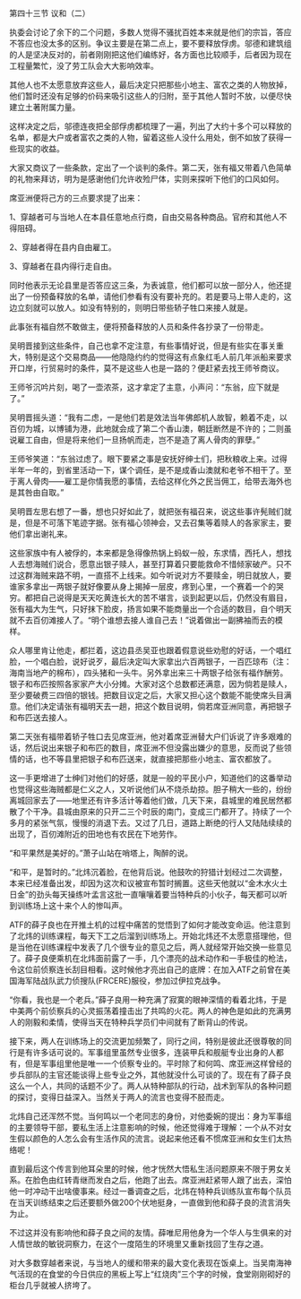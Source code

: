 

第四十三节 议和（二）

执委会讨论了余下的二个问题，多数人觉得不骚扰百姓本来就是他们的宗旨，答应不答应也没太多的区别。争议主要是在第二点上，要不要释放俘虏。邬德和建筑组的人是坚决反对的，前者刚刚把这他们编练好，各方面也比较顺手，后者因为现在工程量繁忙，没了劳工队会大大影响效率。

其他人也不太愿意放弃这些人，最后决定只把那些小地主、富农之类的人物放掉，他们暂时还没有足够的价码来吸引这些人的归附，至于其他人暂时不放，以便尽快建立土著附属力量。

这样决定之后，邬德连夜把全部俘虏都梳理了一遍，列出了大约十多个可以释放的名单，都是大户或者富农之类的人物，留着这些人没什么用处，倒不如放了获得一些现实的收益。

大家又商议了一些条款，定出了一个谈判的条件。第二天，张有福又带着八色简单的礼物来拜访，明为是感谢他们允许收殓尸体，实则来探听下他们的口风如何。

席亚洲便将己方的三点要求提了出来：

1、穿越者可与当地人在本县任意地点行商，自由交易各种商品。官府和其他人不得阻碍。

2、穿越者得在县内自由雇工。

3、穿越者在县内得行走自由。

同时他表示无论县里是否答应这三条，为表诚意，他们都可以放一部分人，他还提出了一份预备释放的名单，请他们参看有没有要补充的。若是要马上带人走的，这边立刻就可以放人。如没有特别的，则明日带些轿子牲口来接人就是。

此事张有福自然不敢做主，便将预备释放的人员和条件各抄录了一份带走。

吴明晋接到这些条件，自己也拿不定注意，有些事情好说，但是有些实在事关重大，特别是这个交易商品――他隐隐约约的觉得这有点象红毛人前几年派船来要求开口岸，行贸易时的条件，莫不是这些人也是一路的？便赶紧去找王师爷商议。

王师爷沉吟片刻，喝了一壶浓茶，这才拿定了主意，小声问：“东翁，应下就是了。”

吴明晋摇头道：“我有二虑，一是他们若是效法当年佛郎机人故智，赖着不走，以百仞为城，以博铺为港，此地就会成了第二个香山澳，朝廷断然是不许的；二则虽说雇工自由，但是将来他们一旦扬帆而走，岂不是造了离人骨肉的罪孽。”

王师爷笑道：“东翁过虑了。眼下要紧之事是安抚好绅士们，把秋粮收上来。过得半年一年的，到省里活动一下，谋个调任，是不是成香山澳就和老爷不相干了。至于离人骨肉――雇工是你情我愿的事情，去给这样化外之民当佣工，给带去海外也是其咎由自取。”

吴明晋左思右想了一番，想也只好如此了，就把张有福召来，说这些事许髡贼们就是，但是不可落下笔迹字据。张有福心领神会，又去召集等着赎人的各家家主，要他们拿出谢礼来。

这些家族中有人被俘的，本来都是急得像热锅上蚂蚁一般，东求情，西托人，想找人去想海贼们说合，愿意出银子赎人，甚至打算着只要能救命不惜倾家破产。只不过这群海贼来路不明，一直搭不上线来。如今听说对方不要赎金，明日就放人，要谁家多拿出一两银子就好像要从身上揭掉一层皮，疼到心里，一个赛着一个的哭穷。都把自己说得是天天吃黄连长大的苦不堪言，谈到起更以后，仍然没有眉目，张有福大为生气，只好抹下脸皮，扬言如果不能商量出一个合适的数目，自个明天就不去百仞滩接人了。“明个谁想去接人谁自己去！”说着做出一副拂袖而去的模样。

众人哪里肯让他走，都拦着，这边县丞吴亚也跟着假意说些劝慰的好话，一个唱红脸，一个唱白脸，说好说歹，最后决定叫大家拿出六百两银子，一百匹琼布（注：海南当地产的棉布），四头猪和一头牛。另外拿出来三十两银子给张有福作酬劳。银子和布匹按照各家家产大小分摊。大家对这个总数都还满意，因为倘若是赎人，至少要破费三四倍的银钱。把数目议定之后，大家又担心这个数能不能使席头目满意。他们决定请张有福明天去一趟，把这个数目说明，倘若席亚洲同意，再把银子和布匹送去接人。

第二天张有福带着轿子牲口去见席亚洲，他对着席亚洲替大户们诉说了许多艰难的话，然后说出来银子和布匹的数目，席亚洲不但没露出嫌少的意思，反而说了些领情的话，也不等县里把银子和布匹送来，就直接把那些小地主、富农都放了。

这一手更增进了士绅们对他们的好感，就是一般的平民小户，知道他们的这番举动也觉得这些海贼都是仁义之人，又听说他们从不烧杀劫掠。胆子稍大一些的，纷纷离城回家去了――地里还有许多活计等着他们做，几天下来，县城里的难民居然都散了个干净。县城由原来的只开二三个时辰的南门，变成三门都开了。持续了一个多月的紧张气氛，慢慢的消退下去。又过了几日，道路上断绝的行人又陆陆续续的出现了，百仞滩附近的田地也有农民在下地劳作。

“和平果然是美好的。”萧子山站在哨塔上，陶醉的说。

“和平，是暂时的。”北炜沉着脸，在他背后说。他鼓吹的狩猎计划经过二次调整，本来已经准备出发，却因为这次和议被宣布暂时搁置。这些天他就以“金木水火土日金”的劲头每天操练叶孟言这批一直嚷嚷着要当特种兵的小伙子，每天都可以听到训练场上这十来个人的惨叫声。

ATF的薛子良也在开推土机的过程中痛苦的觉悟到了如何才能改变命运。他注意到了北炜的训练课程，每天下工之后溜到训练场上。开始北炜还不太愿意搭理他，但是当他在训练课程中发表了几个很专业的意见之后，两人就经常开始交换一些意见了。薛子良便乘机在北炜面前露了一手，几个漂亮的战术动作和一手极佳的枪法，令这位前侦察连长刮目相看。这时候他才亮出自己的底牌：在加入ATF之前曾在美国海军陆战队武力侦搜队(FRCERE)服役，参加过伊拉克战争。

“你看，我也是一个老兵。”薛子良用一种充满了寂寞的眼神深情的看着北炜，于是中美两个前侦察兵的心灵振荡着撞击出了共鸣的火花。两人的神色是如此的充满男人的刚毅和柔情，使得当天在特种兵学员们中间就有了断背山的传说。

接下来，两人在训练场上的交流更加频繁了，同行之间，特别是彼此还很尊敬的同行是有许多话可说的。军事组里虽然专业很多，连装甲兵和舰艇专业出身的人都有，但是军事组里他是唯一一个侦察专业的。平时除了和何鸣、席亚洲这样曾经的步兵部队的主官还能谈得上些专业之外，其他就没什么可谈的了。现在有了薛子良这么一个人，共同的话题不少了。两人从特种部队的行动，战术到军队的各种问题的探讨，变得日益深入。当然关于两人的流言也变得不胫而走。

北炜自己还浑然不觉。当何鸣以一个老同志的身份，对他委婉的提出：身为军事组的主要领导干部，要私生活上注意影响的时候，他还觉得难于理解：一个从不对女生假以颜色的人怎么会有生活作风的流言。说起来他还看不惯席亚洲和女生们太热络呢！

直到最后这个传言到他耳朵里的时候，他才恍然大悟私生活问题原来不限于男女关系。在脸色由红转青继而发白之后，他跑了出去。席亚洲赶紧带人跟了出去，深怕他一时冲动干出啥傻事来。经过一番调查之后，北炜在特种兵训练队宣布每个队员在当天训练结束之后还要额外做200个伏地挺身，一直做到他和薛子良的流言消失为止。

不过这并没有影响他和薛子良之间的友情。薛唯尼用他身为一个华人与生俱来的对人情世故的敏锐洞察力，在这个一度陌生的环境里又重新找回了生存之道。

对大多数穿越者来说，与当地人的缓和带来的最大变化表现在饭桌上。当吴南海神气活现的在食堂的今日供应的黑板上写上“红烧肉”三个字的时候，食堂刚刚砌好的柜台几乎就被人挤垮了。

